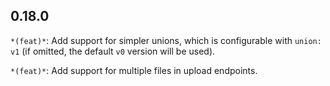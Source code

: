 ## 0.18.0
`*(feat)*`: Add support for simpler unions, which is configurable with `union: v1` (if omitted, the default `v0` version will be used).

`*(feat)*`: Add support for multiple files in upload endpoints.

